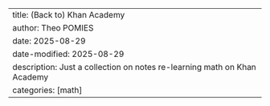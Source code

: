 ---
title: (Back to) Khan Academy
author: Theo POMIES
date: 2025-08-29
date-modified: 2025-08-29
description: Just a collection on notes re-learning math on Khan Academy
categories: [math]
---